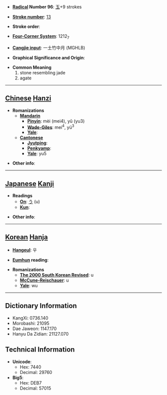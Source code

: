 * '''[[Wiktionary:Chinese radical index| Radical]] Number 96''': [[Wiktionary:Chinese radical index 玉|玉]]+9 strokes

* '''[[Wiktionary:Chinese total strokes index|Stroke number]]''': [[Wiktionary:Chinese total strokes index 13|13]]

* '''Stroke order''': 

* '''[[Wiktionary:Chinese four corner index|Four-Corner System]]''': 1212<sub>7</sub>

* '''[[Wiktionary:Chinese Cangjie index|Cangjie input]]''': 一土竹中月 (MGHLB)

* '''Graphical Significance and Origin''': 

* '''Common Meaning'''
*#stone resembling jade
*# agate


----

== [[Chinese]] [[Hanzi]] ==

* '''Romanizations'''
** '''[[Mandarin]]'''
*** '''[[Pinyin]]''': mèi (mei4), yǔ (yu3)
*** '''[[Wade-Giles]]''': mei<sup>4</sup>, yü<sup>3</sup>
*** '''[[Yale]]''': 
** '''[[Cantonese]]'''
*** '''[[Jyutping]]''':
*** '''[[Penkyamp]]''': 
*** '''[[Yale]]''': yu5

* '''Other info''': 

----

== [[Japanese]] [[Kanji]] ==

* '''Readings'''
** '''[[On]]''': [[う]] (u)
** '''[[Kun]]''': 

* '''Other info''':  

----

== [[Korean]] [[Hanja]] ==

* '''[[Hangeul]]''': 우

* '''[[Eumhun]] reading''': 

* '''Romanizations'''
** '''[[The 2000 South Korean Revised Romanization|The 2000 South Korean Revised]]''': u
** '''[[McCune-Reischauer]]''': u
** '''[[Yale]]''': wu

----

== Dictionary Information ==

* KangXi: 0736.140
* Morobashi: 21095
* Dae Jaweon: 1147.170
* Hanyu Da Zidian: 21127.070

== Technical Information ==

* '''Unicode''':
** Hex: 7440
** Decimal: 29760
* '''Big5''':
** Hex: DEB7
** Decimal: 57015